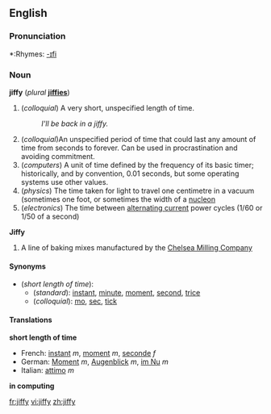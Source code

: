 ==English==

===Pronunciation===
*:Rhymes: [[Rhymes:English:-ɪfi|-ɪfi]]

===Noun===
'''jiffy''' (''plural'' '''[[jiffies]]''')

#(''colloquial'') A very short, unspecified length of time.
#:''I'll be back in a jiffy.''
#(''colloquial'')An unspecified period of time that could last any amount of time from seconds to forever. Can be used in procrastination and avoiding commitment.
#(''computers'') A unit of time defined by the frequency of its basic timer; historically, and by convention, 0.01 seconds, but some operating systems use other values.
#(''physics'') The time taken for light to travel one centimetre in a vacuum (sometimes one foot, or sometimes the width of a [[nucleon]]
#(''electronics'') The time between [[alternating current]] power cycles (1/60 or 1/50 of a second)

'''Jiffy''' 

# A line of baking mixes manufactured by the [http://www.jiffymix.com Chelsea Milling Company]

====Synonyms====
*(''short length of time''):
**(''standard''): [[instant]], [[minute]], [[moment]], [[second]], [[trice]]
**(''colloquial''): [[mo]], [[sec]], [[tick]]

====Translations====

'''short length of time'''
{{top}}
*French: [[instant#French|instant]] ''m'', [[moment#French|moment]] ''m'', [[seconde#French|seconde]] ''f''
*German: [[Moment]] ''m'', [[Augenblick]] ''m'', [[im Nu]] ''m''
*Italian: [[attimo]] ''m''
{{mid}}
{{bottom}}

'''in computing'''
{{top}}
{{mid}}
{{bottom}}

[[fr:jiffy]]
[[vi:jiffy]]
[[zh:jiffy]]